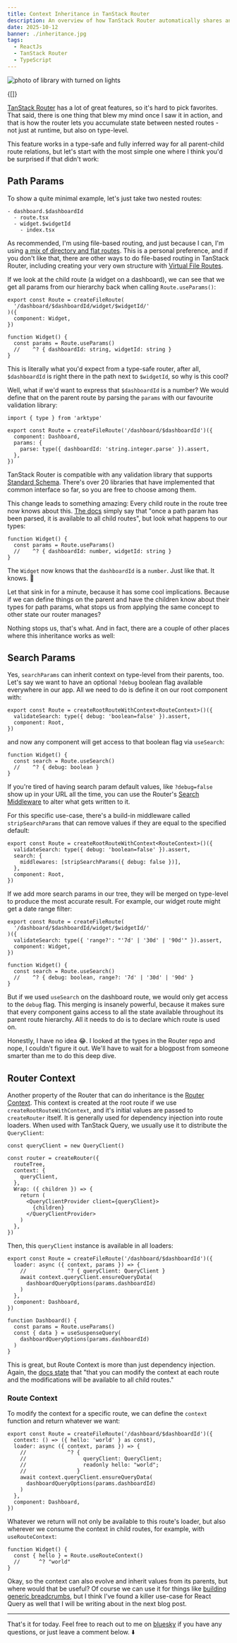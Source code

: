 ```yaml
---
title: Context Inheritance in TanStack Router
description: An overview of how TanStack Router automatically shares and infers path params, search params, and context between nested routes in a type-safe way.
date: 2025-10-12
banner: ./inheritance.jpg
tags:
  - ReactJs
  - TanStack Router
  - TypeScript
---
```



<img
  src="./inheritance.jpg"
  alt="photo of library with turned on lights"
/>

<Attribution
  name="Janko Ferlič"
  url="https://unsplash.com/@itfeelslikefilm"
/>

<TsrToc id="context-inheritance-in-tan-stack-router" />

<Translations>{[]}</Translations>

[TanStack Router](https://tanstack.com/router) has a lot of great features, so it's hard to pick favorites. That said, there is one thing that blew my mind once I saw it in action, and that is how the router lets you accumulate state between nested routes - not just at runtime, but also on type-level.

This feature works in a type-safe and fully inferred way for all parent-child route relations, but let's start with the most simple one where I think you'd be surprised if that didn't work:

## Path Params

To show a quite minimal example, let's just take two nested routes:

```:title=nested-routes
- dashboard.$dashboardId
  - route.tsx
  - widget.$widgetId
    - index.tsx
```

<Aside title="File-Based Routes">

As recommended, I'm using file-based routing, and just because I can, I'm using [a mix of directory and flat routes](https://tanstack.com/router/latest/docs/framework/react/routing/file-based-routing#mixed-flat-and-directory-routes). This is a personal preference, and if you don't like that, there are other ways to do file-based routing in TanStack Router, including creating your very own structure with [Virtual File Routes](https://tanstack.com/router/latest/docs/framework/react/routing/virtual-file-routes).

</Aside>

If we look at the child route (a widget on a dashboard), we can see that we get all params from our hierarchy back when calling `Route.useParams()`:

```tsx:title=use-params {8,9}
export const Route = createFileRoute(
  '/dashboard/$dashboardId/widget/$widgetId/'
)({
  component: Widget,
})

function Widget() {
  const params = Route.useParams()
  //    ^? { dashboardId: string, widgetId: string }
}
```

This is literally what you'd expect from a type-safe router, after all, `$dashboardId` is right there in the path next to `$widgetId`, so why is this cool?

Well, what if we'd want to express that `$dashboardId` is a number? We would define that on the parent route by parsing the `params` with our favourite validation library:

```tsx:title=params-parsing {5-7}
import { type } from 'arktype'

export const Route = createFileRoute('/dashboard/$dashboardId')({
  component: Dashboard,
  params: {
    parse: type({ dashboardId: 'string.integer.parse' }).assert,
  },
})
```

<Aside title="Standard Schema">

TanStack Router is compatible with any validation library that supports [Standard Schema](https://standardschema.dev/). There's over 20 libraries that have implemented that common interface so far, so you are free to choose among them.

</Aside>

This change leads to something amazing: Every child route in the route tree now knows about this. [The docs](https://tanstack.com/router/latest/docs/framework/react/guide/path-params#path-params-can-be-used-by-child-routes) simply say that "once a path param has been parsed, it is available to all child routes", but look what happens to our types:

```tsx:title=dashboardId-number {2,3}
function Widget() {
  const params = Route.useParams()
  //    ^? { dashboardId: number, widgetId: string }
}
```

The `Widget` now knows that the `dashboardId` is a `number`. Just like that. It knows. 🤯

Let that sink in for a minute, because it has some cool implications. Because if we can define things on the parent and have the children know about their types for path params, what stops us from applying the same concept to other state our router manages?

Nothing stops us, that's what. And in fact, there are a couple of other places where this inheritance works as well:

## Search Params

Yes, `searchParams` can inherit context on type-level from their parents, too. Let's say we want to have an optional `?debug` boolean flag available everywhere in our app. All we need to do is define it on our root component with:

```tsx:title=debug-search-param {2}
export const Route = createRootRouteWithContext<RouteContext>()({
  validateSearch: type({ debug: 'boolean=false' }).assert,
  component: Root,
})
```

and now any component will get access to that boolean flag via `useSearch`:

```tsx:title=useSearch {2,3}
function Widget() {
  const search = Route.useSearch()
  //    ^? { debug: boolean }
}
```

<Aside title="Tip: Search Middleware" icon="lightbulb">

If you're tired of having search param default values, like
`?debug=false` show up in your URL all the time, you can use the
Router's [Search Middleware](https://tanstack.com/router/latest/docs/framework/react/guide/search-params#transforming-search-with-search-middlewares) to alter what gets written to it.

For this specific use-case, there's a build-in middleware called `stripSearchParams` that can remove values if they are equal to the specified default:

```tsx:title=search-middleware {3-5}
export const Route = createRootRouteWithContext<RouteContext>()({
  validateSearch: type({ debug: 'boolean=false' }).assert,
  search: {
    middlewares: [stripSearchParams({ debug: false })],
  },
  component: Root,
})
```

</Aside>

If we add more search params in our tree, they will be merged on type-level to produce the most accurate result. For example, our widget route might get a date range filter:

```tsx:title=merged-search-params {4,9,10}
export const Route = createFileRoute(
  '/dashboard/$dashboardId/widget/$widgetId/'
)({
  validateSearch: type({ 'range?': "'7d' | '30d' | '90d'" }).assert,
  component: Widget,
})

function Widget() {
  const search = Route.useSearch()
  //    ^? { debug: boolean, range?: '7d' | '30d' | '90d' }
}
```

But if we used `useSearch` on the dashboard route, we would only get access to the `debug` flag. This merging is insanely powerful, because it makes sure that every component gains access to all the state available throughout its parent route hierarchy. All it needs to do is to declare which route is used on.

<Aside
  title="Deep Dive: How does this work?"
  icon="lightbulb"
>

Honestly, I have no idea 😂. I looked at the types in the Router repo and nope, I couldn't figure it out. We'll have to wait for a blogpost from someone smarter than me to do this deep dive.

</Aside>

## Router Context

Another property of the Router that can do inheritance is the [Router Context](https://tanstack.com/router/latest/docs/framework/react/guide/router-context). This context is created at the root route if we use `createRootRouteWithContext`, and it's initial values are passed to `createRouter` itself. It is generally used for dependency injection into route loaders. When used with TanStack Query, we usually use it to distribute the `QueryClient`:

```tsx:title=router-context {5-7}
const queryClient = new QueryClient()

const router = createRouter({
  routeTree,
  context: {
    queryClient,
  },
  Wrap: ({ children }) => {
    return (
      <QueryClientProvider client={queryClient}>
        {children}
      </QueryClientProvider>
    )
  },
})
```

Then, this `queryClient` instance is available in all loaders:

```tsx:title=queryClient-in-loader {2-3}
export const Route = createFileRoute('/dashboard/$dashboardId')({
  loader: async ({ context, params }) => {
    //             ^? { queryClient: QueryClient }
    await context.queryClient.ensureQueryData(
      dashboardQueryOptions(params.dashboardId)
    )
  },
  component: Dashboard,
})

function Dashboard() {
  const params = Route.useParams()
  const { data } = useSuspenseQuery(
    dashboardQueryOptions(params.dashboardId)
  )
}
```

This is great, but Route Context is more than just dependency injection. Again, the [docs state](https://tanstack.com/router/latest/docs/framework/react/guide/router-context#modifying-the-router-context) that "that you can modify the context at each route and the modifications will be available to all child routes."

### Route Context

To modify the context for a specific route, we can define the `context` function and return whatever we want:

```tsx:title=context-function {2,6}
export const Route = createFileRoute('/dashboard/$dashboardId')({
  context: () => ({ hello: 'world' } as const),
  loader: async ({ context, params }) => {
    //             ^? {
    //                  queryClient: QueryClient;
    //                  readonly hello: "world";
    //                }
    await context.queryClient.ensureQueryData(
      dashboardQueryOptions(params.dashboardId)
    )
  },
  component: Dashboard,
})
```

Whatever we return will not only be available to this route's loader, but also wherever we consume the context in child routes, for example, with `useRouteContext`:

```tsx:title=useRouteContext {2,3}
function Widget() {
  const { hello } = Route.useRouteContext()
  //      ^? "world"
}
```

Okay, so the context can also evolve and inherit values from its parents, but where would that be useful? Of course we can use it for things like [building generic breadcrumbs](https://tanstack.com/router/latest/docs/framework/react/guide/router-context#processing-accumulated-route-context), but I think I've found a killer use-case for React Query as well that I will be writing about in the next blog post.

---

That's it for today. Feel free to reach out to me on [bluesky](https://bsky.app/profile/tkdodo.eu)
if you have any questions, or just leave a comment below. ⬇️

<Comments />
